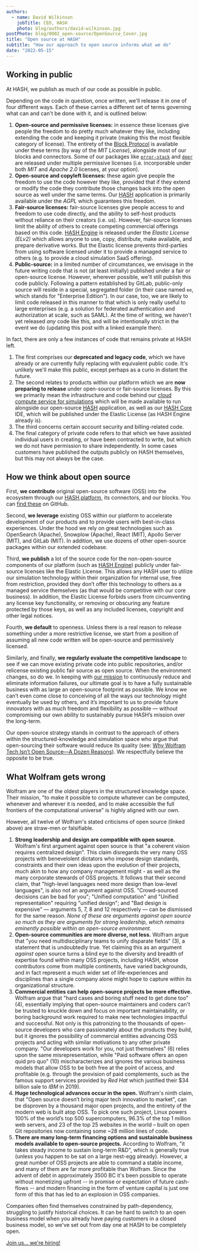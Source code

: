 ```yaml
---
authors:
  - name: David Wilkinson
    jobTitle: CEO, HASH
    photo: blog/authors/david-wilkinson.jpg
postPhoto: blog/0002_open-source/OpenSource_Cover.jpg
title: "Open source at HASH"
subtitle: "How our approach to open source informs what we do"
date: "2022-05-15"
---
```


## Working in public

At HASH, we publish as much of our code as possible in public.

Depending on the code in question, once written, we'll release it in one of four different ways. Each of these carries a different set of terms governing what can and can't be done with it, and is outlined below:

1.  **Open-source and permissive licenses:** in essence these licenses give people the freedom to do pretty much whatever they like, including extending the code and keeping it private (making this the most flexible category of license). The entirety of the [Block Protocol](https://github.com/blockprotocol/blockprotocol) is available under these terms (by way of the _MIT License_), alongside most of our blocks and connectors. Some of our packages like [`error-stack`](https://github.com/hashintel/hash/tree/main/packages/libs/error-stack) and [`deer`](https://github.com/hashintel/hash/tree/main/packages/libs/deer) are released under multiple permissive licenses (i.e. incorporable under both _MIT_ and _Apache 2.0_ licenses, at your option).
1.  **Open-source and copyleft licenses:** these again give people the freedom to use the code however they like, provided that if they extend or modify the code they contribute those changes back into the open source as well under the same terms. Our [HASH](https://hash.ai/platform/hash) application is primarily available under the _AGPL_ which guarantees this freedom.
1.  **Fair-source licenses:** fair-source licenses give people access to and freedom to use code directly, and the ability to self-host products without reliance on their creators (i.e. us). However, fair-source licenses limit the ability of others to create competing commercial offerings based on this code. [HASH Engine](https://hash.ai/platform/engine) is released under the _Elastic License (ELv2)_ which allows anyone to use, copy, distribute, make available, and prepare derivative works. But the Elastic license prevents third-parties from using software licensed under it to provide a managed service to others (e.g. to provide a cloud simulation SaaS offering).
1.  **Public-source:** in a limited number of circumstances, we envisage in the future writing code that is not (at least initially) published under a fair or open-source license. However, wherever possible, we'll still publish this code publicly. Following a pattern established by GitLab, public-only source will reside in a special, segregated folder (in their case named `ee`, which stands for "Enterprise Edition"). In our case, too, we are likely to limit code released in this manner to that which is only really useful to large enterprises (e.g. a solution for federated authentication and authorization at scale, such as SAML). At the time of writing, we haven't yet released _any_ code like this, and will be intentionally strict in the event we do (updating this post with a linked example then).

In fact, there are only a few instances of code that remains private at HASH left.

1.  The first comprises our **deprecated and legacy code**, which we have already or are currently fully replacing with equivalent public code. It's unlikely we'll make this public, except perhaps as a curio in distant the future.
1.  The second relates to products within our platform which we are **now preparing to release** under open-source or fair-source licenses. By this we primarily mean the infrastructure and code behind our [cloud compute service for simulations](https://hash.ai/platform/cloud) which will be made available to run alongside our open-source [HASH](https://hash.ai/platform/hash) application, as well as our [HASH Core](https://hash.ai/platform/core) IDE, which will be published under the Elastic License (as HASH Engine already is).
1.  The third concerns certain account security and billing-related code.
1.  The final category of private code refers to that which we have assisted individual users in creating, or have been contracted to write, but which we do not have permission to share independently. In some cases customers have published the outputs publicly on HASH themselves, but this may not always be the case.

## How we think about open source

First, **we contribute** original open-source software (OSS) into the ecosystem through our [HASH platform](https://hash.ai/platform/hash), its connectors, and our blocks. You can [find these](https://github.com/hashintel/hash) on GitHub.

Second, **we leverage** existing OSS within our platform to accelerate development of our products and to provide users with best-in-class experiences. Under the hood we rely on great technologies such as OpenSearch (Apache), Snowplow (Apache), React (MIT), Apollo Server (MIT), and GitLab (MIT). In addition, we use dozens of other open-source packages within our extended codebase.

Third, **we publish** a lot of the source code for the non-open-source components of our platform (such as [HASH Engine](https://hash.ai/platform/engine)) publicly under fair-source licenses like the Elastic License. This allows any HASH user to utilize our simulation technology within their organization for internal use, free from restriction, provided they don’t offer this technology to others as a managed service themselves (as that would be competitive with our core business). In addition, the Elastic License forbids users from circumventing any license key functionality, or removing or obscuring any feature protected by those keys, as well as any included licenses, copyright and other legal notices.

Fourth, **we default** to openness. Unless there is a real reason to release something under a more restrictive license, we start from a position of assuming all new code written will be open-source and permissively licensed.

Similarly, and finally, **we regularly evaluate the competitive landscape** to see if we can move existing private code into public repositories, and/or relicense existing public fair source as open source. When the environment changes, so do we. In keeping with [our mission](https://hash.ai/about/mission) to continuously reduce and eliminate information failures, our ultimate goal is to have a fully sustainable business with as large an open-source footprint as possible. We know we can’t even come close to conceiving of all the ways our technology might eventually be used by others, and it’s important to us to provide future innovators with as much freedom and flexibility as possible — without compromising our own ability to sustainably pursue HASH’s mission over the long-term.

Our open-source strategy stands in contrast to the approach of others within the structured-knowledge and simulation space who argue that open-sourcing their software would reduce its quality (see: <a href="https://blog.wolfram.com/2019/04/02/why-wolfram-tech-isnt-open-source-a-dozen-reasons/" rel="nofollow" target="_blank">Why Wolfram Tech Isn’t Open Source—A Dozen Reasons</a>). We respectfully believe the opposite to be true.

## What Wolfram gets wrong

Wolfram are one of the oldest players in the structured knowledge space. Their mission, "to make it possible to compute whatever can be computed, whenever and wherever it is needed, and to make accessible the full frontiers of the computational universe" is highly aligned with our own.

However, all twelve of Wolfram's stated criticisms of open source (linked above) are straw-men or falsifiable.

1.  **Strong leadership and design are compatible with open source.** Wolfram's first argument against open source is that "a coherent vision requires centralized design". This claim disregards the very many OSS projects with benevelolent dictators who impose design standards, constraints and their own ideas upon the evolution of their projects, much akin to how any company management might - as well as the many corporate stewards of OSS projects. It follows that their second claim, that "high-level languages need more design than low-level languages", is also not an argument against OSS. "Crowd-sourced decisions can be bad for you"; "Unified computation" and "Unified representation" requiring "unified design"; and "Bad design is expensive" — arguments 5, 7, 8 and 12 respectively — can be dismissed for the same reason. _None of these are arguments against open source so much as they are arguments for strong leadership, which remains eminently possible within an open-source environment._
1.  **Open-source communities are more diverse, not less.** Wolfram argue that "you need multidisciplinary teams to unify disparate fields" (3), a statement that is undoubtedly true. Yet claiming this as an argument _against_ open source turns a blind eye to the diversity and breadth of expertise found within many OSS projects, including HASH, whose contributors come from multiple continents, have varied backgrounds, and in fact represent a much wider set of life-experiences and disciplines than a single company alone might hope to capture within its organizational structure.
1.  **Commercial entities can help open-source projects be more effective.** Wolfram argue that "hard cases and boring stuff need to get done too" (4), essentially implying that open-source maintainers and coders can't be trusted to knuckle down and focus on important maintainability, or boring background work required to make new technologies impactful and successful. Not only is this patronizing to the thousands of open-source developers who care passionately about the products they build, but it ignores the possibility of commercial entities advancing OSS projects and acting with similar motivations to any other private company. "Our developers work for you, not just themselves" (6) relies upon the same misrepresentation, while "Paid software offers an open quid pro quo" (10) mischaracterizes and ignores the various business models that allow OSS to be both free at the point of access, and profitable (e.g. through the provision of paid complements, such as the famous support services provided by _Red Hat_ which justified their $34 billion sale to _IBM_ in 2019).
1.  **Huge technological advances occur in the open.** Wolfram's ninth claim, that "Open source doesn’t bring major tech innovation to market", can be disproven by a thousand major open projects, and the entirety of the modern web is built atop OSS. To pick one such project, Linux powers 100% of the world’s top 500 supercomputers, 96.3% of the top 1 million web servers, and 23 of the top 25 websites in the world – built on open Git repositories now containing some ~28 million lines of code.
1.  **There are many long-term financing options and sustainable business models available to open-source projects.** According to Wolfram, "it takes steady income to sustain long-term R&D", which is generally true (unless you happen to be sat on a large nest-egg already). However, a great number of OSS projects are able to command a stable income, and many of them are far more profitable than Wolfram. Since the advent of debt in approximately 3500 BC it's been possible to operate without monetizing upfront -- in promise or expectation of future cash-flows -- and modern financing in the form of venture capital is just one form of this that has led to an explosion in OSS companies.

Companies often find themselves constrained by path-dependency, struggling to justify historical choices. It can be hard to switch to an open business model when you already have paying customers in a closed business model, so we've set out from day one at HASH to be completely open.

[Join us... we're hiring!](https://hash.ai/careers)
